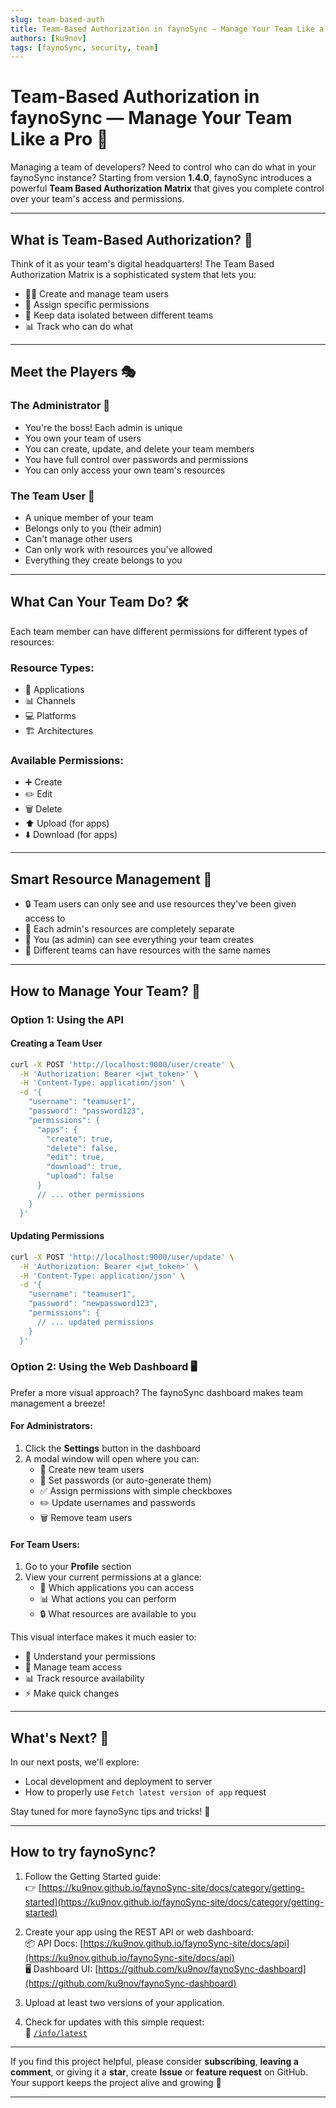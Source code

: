 ```yaml
---
slug: team-based-auth
title: Team-Based Authorization in faynoSync — Manage Your Team Like a Pro
authors: [ku9nov]
tags: [faynoSync, security, team]
---
```


# Team-Based Authorization in faynoSync — Manage Your Team Like a Pro 👥

Managing a team of developers? Need to control who can do what in your faynoSync instance? Starting from version **1.4.0**, faynoSync introduces a powerful **Team Based Authorization Matrix** that gives you complete control over your team's access and permissions.

---

## What is Team-Based Authorization? 🤔

Think of it as your team's digital headquarters! The Team Based Authorization Matrix is a sophisticated system that lets you:

- 👨‍💼 Create and manage team users
- 🔐 Assign specific permissions
- 🏢 Keep data isolated between different teams
- 📊 Track who can do what

---

## Meet the Players 🎭

### The Administrator 👑
- You're the boss! Each admin is unique
- You own your team of users
- You can create, update, and delete your team members
- You have full control over passwords and permissions
- You can only access your own team's resources

### The Team User 👤
- A unique member of your team
- Belongs only to you (their admin)
- Can't manage other users
- Can only work with resources you've allowed
- Everything they create belongs to you

---

## What Can Your Team Do? 🛠️

Each team member can have different permissions for different types of resources:

### Resource Types:
- 📱 Applications
- 📊 Channels
- 💻 Platforms
- 🏗️ Architectures

### Available Permissions:
- ➕ Create
- ✏️ Edit
- 🗑️ Delete
- ⬆️ Upload (for apps)
- ⬇️ Download (for apps)

---

## Smart Resource Management 🧠

- 🔒 Team users can only see and use resources they've been given access to
- 🏢 Each admin's resources are completely separate
- 👀 You (as admin) can see everything your team creates
- 📝 Different teams can have resources with the same names

---

## How to Manage Your Team? 🎯

### Option 1: Using the API

#### Creating a Team User
```bash
curl -X POST 'http://localhost:9000/user/create' \
  -H 'Authorization: Bearer <jwt_token>' \
  -H 'Content-Type: application/json' \
  -d '{
    "username": "teamuser1",
    "password": "password123",
    "permissions": {
      "apps": {
        "create": true,
        "delete": false,
        "edit": true,
        "download": true,
        "upload": false
      }
      // ... other permissions
    }
  }'
```

#### Updating Permissions
```bash
curl -X POST 'http://localhost:9000/user/update' \
  -H 'Authorization: Bearer <jwt_token>' \
  -H 'Content-Type: application/json' \
  -d '{
    "username": "teamuser1",
    "password": "newpassword123",
    "permissions": {
      // ... updated permissions
    }
  }'
```

### Option 2: Using the Web Dashboard 🖥️

Prefer a more visual approach? The faynoSync dashboard makes team management a breeze!

#### For Administrators:
1. Click the **Settings** button in the dashboard
2. A modal window will open where you can:
   - 👥 Create new team users
   - 🔑 Set passwords (or auto-generate them)
   - ✅ Assign permissions with simple checkboxes
   - ✏️ Update usernames and passwords
   - 🗑️ Remove team users

#### For Team Users:
1. Go to your **Profile** section
2. View your current permissions at a glance:
   - 📱 Which applications you can access
   - 📊 What actions you can perform
   - 🔒 What resources are available to you

This visual interface makes it much easier to:
- 🎯 Understand your permissions
- 🔄 Manage team access
- 📊 Track resource availability
- ⚡ Make quick changes

---

## What's Next? 🚀

In our next posts, we'll explore:
- Local development and deployment to server
- How to properly use `Fetch latest version of app` request

Stay tuned for more faynoSync tips and tricks! 💚

---

## How to try faynoSync?

1. Follow the Getting Started guide:  
👉 [https://ku9nov.github.io/faynoSync-site/docs/category/getting-started](https://ku9nov.github.io/faynoSync-site/docs/category/getting-started)

2. Create your app using the REST API or web dashboard:  
📦 API Docs: [https://ku9nov.github.io/faynoSync-site/docs/api](https://ku9nov.github.io/faynoSync-site/docs/api)  
🖥️ Dashboard UI: [https://github.com/ku9nov/faynoSync-dashboard](https://github.com/ku9nov/faynoSync-dashboard)

3. Upload at least two versions of your application.

4. Check for updates with this simple request:  
📡 [`/info/latest`](https://ku9nov.github.io/faynoSync-site/docs/api/info/latest)

---

If you find this project helpful, please consider **subscribing**, **leaving a comment**, or giving it a **star**, create **Issue** or **feature request** on GitHub.  
Your support keeps the project alive and growing 💚

--- 